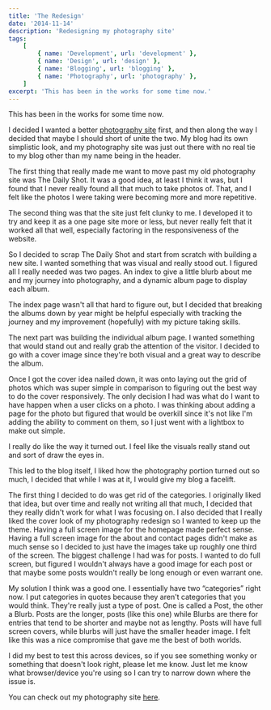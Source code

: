 ```yaml
---
title: 'The Redesign'
date: '2014-11-14'
description: 'Redesigning my photography site'
tags:
    [
        { name: 'Development', url: 'development' },
        { name: 'Design', url: 'design' },
        { name: 'Blogging', url: 'blogging' },
        { name: 'Photography', url: 'photography' },
    ]
excerpt: 'This has been in the works for some time now.'
---
```


This has been in the works for some time now.

I decided I wanted a better <a href="http://kpwags.com/photography">photography site</a> first, and then along the way I decided that maybe I should short of unite the two. My blog had its own simplistic look, and my photography site was just out there with no real tie to my blog other than my name being in the header.

The first thing that really made me want to move past my old photography site was The Daily Shot. It was a good idea, at least I think it was, but I found that I never really found all that much to take photos of. That, and I felt like the photos I were taking were becoming more and more repetitive.

The second thing was that the site just felt clunky to me. I developed it to try and keep it as a one page site more or less, but never really felt that it worked all that well, especially factoring in the responsiveness of the website.

So I decided to scrap The Daily Shot and start from scratch with building a new site. I wanted something that was visual and really stood out. I figured all I really needed was two pages. An index to give a little blurb about me and my journey into photography, and a dynamic album page to display each album.

The index page wasn't all that hard to figure out, but I decided that breaking the albums down by year might be helpful especially with tracking the journey and my improvement (hopefully) with my picture taking skills.

The next part was building the individual album page. I wanted something that would stand out and really grab the attention of the visitor. I decided to go with a cover image since they're both visual and a great way to describe the album.

Once I got the cover idea nailed down, it was onto laying out the grid of photos which was super simple in comparison to figuring out the best way to do the cover responsively. The only decision I had was what do I want to have happen when a user clicks on a photo. I was thinking about adding a page for the photo but figured that would be overkill since it's not like I'm adding the ability to comment on them, so I just went with a lightbox to make out simple.

I really do like the way it turned out. I feel like the visuals really stand out and sort of draw the eyes in.

This led to the blog itself, I liked how the photography portion turned out so much, I decided that while I was at it, I would give my blog a facelift.

The first thing I decided to do was get rid of the categories. I originally liked that idea, but over time and really not writing all that much, I decided that they really didn't work for what I was focusing on. I also decided that I really liked the cover look of my photography redesign so I wanted to keep up the theme. Having a full screen image for the homepage made perfect sense. Having a full screen image for the about and contact pages didn't make as much sense so I decided to just have the images take up roughly one third of the screen. The biggest challenge I had was for posts. I wanted to do full screen, but figured I wouldn't always have a good image for each post or that maybe some posts wouldn't really be long enough or even warrant one.

My solution I think was a good one. I essentially have two “categories” right now. I put categories in quotes because they aren't categories that you would think. They're really just a type of post. One is called a Post, the other a Blurb. Posts are the longer, posts (like this one) while Blurbs are there for entries that tend to be shorter and maybe not as lengthy. Posts will have full screen covers, while blurbs will just have the smaller header image. I felt like this was a nice compromise that gave me the best of both worlds.

I did my best to test this across devices, so if you see something wonky or something that doesn't look right, please let me know. Just let me know what browser/device you're using so I can try to narrow down where the issue is.

You can check out my photography site <a href="https://kpwags.com/photography">here</a>.
